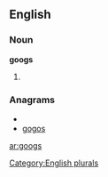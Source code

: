 ==English==

===Noun===
'''googs'''


# {{plural of|[[goog]]}}

===Anagrams===
* {{alphagram|ggoos}}
* [[gogos#English|gogos]]

[[Category:English plurals]]

[[ar:googs]]